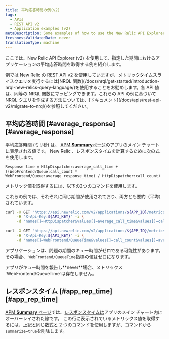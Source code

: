 ```yaml
---
title: 平均応答時間の例(v2)
tags:
  - APIs
  - REST API v2
  - Application examples (v2)
metaDescription: Some examples of how to use the New Relic API Explorer (v2) to get your app's average application response time.
freshnessValidatedDate: never
translationType: machine
---
```


ここでは、New Relic API Explorer (v2) を使用して、指定した期間におけるアプリケーションの平均応答時間を取得する例を紹介します。

<Callout variant="important">
  例では New Relic の REST API v2 を使用していますが、メトリックタイムスライスクエリを実行するには[NRQL 関数](/docs/nrql/get-started/introduction-nrql-new-relics-query-language/)を使用することをお勧めします。各 API 値は、同等の NRQL 関数にマッピングできます。これらの API の例に基づいて NRQL クエリを作成する方法については、[ドキュメント](/docs/apis/rest-api-v2/migrate-to-nrql/)を参照してください。
</Callout>

## 平均応答時間 [#average\_response][#average_response]

平均応答時間 (ミリ秒) は、 [APM <DNT>**Summary**</DNT>ページ](/docs/applications-menu/applications-overview)のアプリのメイン チャートに表示される値です。 New Relic 、レスポンスタイムを計算するために次の式を使用します。

```
Response time = HttpDispatcher:average_call_time + ((WebFrontend/Queue:call_count * WebFrontend/Queue:average_response_time) / HttpDispatcher:call_count)
```

メトリック値を取得するには、以下の2つのコマンドを使用します。

これらの例では、それぞれに同じ期間が使用されており、両方とも要約（平均）されています。

```bash
curl -X GET "https://api.newrelic.com/v2/applications/${APP_ID}/metrics/data.xml" \
     -H "X-Api-Key:${API_KEY}" -i \
     -d 'names[]=HttpDispatcher&values[]=average_call_time&values[]=call_count&from=2014-03-01T20:59:00+00:00&to=2014-03-01T21:59:00+00:00&summarize=true'
```

```bash
curl -X GET "https://api.newrelic.com/v2/applications/${APP_ID}/metrics/data.xml" \
     -H "X-Api-Key:${API_KEY}" -i \
     -d 'names[]=WebFrontend/QueueTime&values[]=call_count&values[]=average_response_time&from=2014-03-01T20:59:00+00:00&to=2014-03-01T21:59:00+00:00&summarize=true'
```

アプリケーションは、問題の期間のキュー時間がゼロである可能性があります。その場合、 `WebFrontend/QueueTime`指標の値はゼロになります。

<Callout variant="tip">
  アプリがキュー時間を報告し<DNT>**never**</DNT>場合、メトリックス`WebFrontend/QueueTime`は存在しません。
</Callout>

## レスポンスタイム [#app\_rep\_time][#app_rep_time]

[APM <DNT>**Summary**</DNT> ページ](/docs/applications-menu/applications-overview)では、[レスポンスタイムは](/docs/data-analysis/user-interface-functions/view-your-data/response-time)アプリのメイン チャート内にオーバーレイされた線です。 この行に表示されているメトリックス値を取得するには、上記と同じ数式と 2 つのコマンドを使用しますが、コマンドから`summarize=true`を削除します。